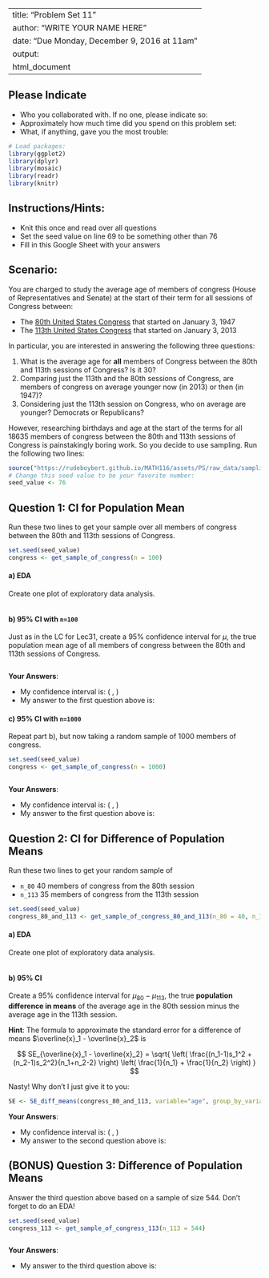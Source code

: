 
---
title: "Problem Set 11"
author: "WRITE YOUR NAME HERE"
date: "Due Monday, December 9, 2016 at 11am"
output:
  html_document
---



## Please Indicate

* Who you collaborated with. If no one, please indicate so: 
* Approximately how much time did you spend on this problem set: 
* What, if anything, gave you the most trouble: 



```r
# Load packages:
library(ggplot2)
library(dplyr)
library(mosaic)
library(readr)
library(knitr)
```



## Instructions/Hints:

* Knit this once and read over all questions
* Set the seed value on line 69 to be something other than 76
* Fill in this Google Sheet with your answers



## Scenario:

You are charged to study the average age of members of congress (House of
Representatives and Senate) at the start of their term for all sessions of
Congress between:

* The [80th United States Congress](https://en.wikipedia.org/wiki/80th_United_States_Congress) 
that started on January 3, 1947
* The [113th United States Congress](https://en.wikipedia.org/wiki/113th_United_States_Congress) 
that started on January 3, 2013

In particular, you are interested in answering the following three questions:

1. What is the average age for **all** members of Congress between the 80th and
113th sessions of Congress? Is it 30?
1. Comparing just the 113th and the 80th sessions of Congress, are members of
congress on average younger now (in 2013) or then (in 1947)?
1. Considering just the 113th session on Congress, who on average are younger?
Democrats or Republicans?

However, researching birthdays and age at the start of the terms for all 18635
members of congress between the 80th and 113th sessions of Congress is painstakingly
boring work. So you decide to use sampling. Run the following two lines: 

```r
source("https://rudeboybert.github.io/MATH116/assets/PS/raw_data/sampling.R")
# Change this seed value to be your favorite number:
seed_value <- 76
```



## Question 1: CI for Population Mean

Run these two lines to get your sample over all members of congress between the
80th and 113th sessions of Congress.

```r
set.seed(seed_value)
congress <- get_sample_of_congress(n = 100)
```


#### a) EDA

Create one plot of exploratory data analysis.

```r

```


#### b) 95% CI with `n=100`

Just as in the LC for Lec31, create a 95% confidence interval for $\mu$, the
true population mean age of all members of congress between the 80th and 113th
sessions of Congress.

```r

```

**Your Answers**: 

* My confidence interval is: ( , )
* My answer to the first question above is:


#### c) 95% CI with `n=1000`

Repeat part b), but now taking a random sample of 1000 members of congress.

```r
set.seed(seed_value)
congress <- get_sample_of_congress(n = 1000)
```

```r

```

**Your Answers**: 

* My confidence interval is: ( , )
* My answer to the first question above is:







## Question 2: CI for Difference of Population Means

Run these two lines to get your random sample of

* `n_80` 40 members of congress from the 80th session
* `n_113` 35 members of congress from the 113th session

```r
set.seed(seed_value)
congress_80_and_113 <- get_sample_of_congress_80_and_113(n_80 = 40, n_113 = 35)
```


#### a) EDA

Create one plot of exploratory data analysis.

```r

```


#### b) 95% CI

Create a 95% confidence interval for $\mu_{80}-\mu_{113}$, the true **population
difference in means** of the average age in the 80th session minus the average 
age in the 113th session. 

**Hint**: The formula to approximate the standard error for a difference of means 
$\overline{x}_1 - \overline{x}_2$ is

$$
SE_{\overline{x}_1 - \overline{x}_2} = \sqrt{ 
\left( \frac{(n_1-1)s_1^2 + (n_2-1)s_2^2}{n_1+n_2-2} \right) 
\left( \frac{1}{n_1} + \frac{1}{n_2} \right) 
}
$$

Nasty! Why don't I just give it to you:

```r
SE <- SE_diff_means(congress_80_and_113, variable="age", group_by_variable = "congress")
```

**Your Answers**: 

* My confidence interval is: ( , )
* My answer to the second question above is:







## (BONUS) Question 3: Difference of Population Means

Answer the third question above based on a sample of size 544. Don't forget to
do an EDA!

```r
set.seed(seed_value)
congress_113 <- get_sample_of_congress_113(n_113 = 544)
```

```r

```

**Your Answers**: 

* My answer to the third question above is:

